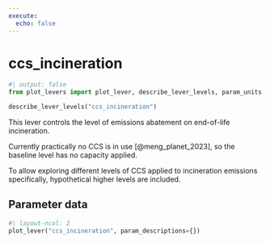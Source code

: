 ```yaml
---
execute:
  echo: false
---
```


# ccs_incineration

```python
#| output: false
from plot_levers import plot_lever, describe_lever_levels, param_units
```

```python
describe_lever_levels("ccs_incineration")
```

This lever controls the level of emissions abatement on end-of-life incineration.

Currently practically no CCS is in use [@meng_planet_2023], so the baseline level has no capacity applied.

To allow exploring different levels of CCS applied to incineration emissions specifically, hypothetical higher levels are included.

## Parameter data

```python
#| layout-ncol: 2
plot_lever("ccs_incineration", param_descriptions={})
```
